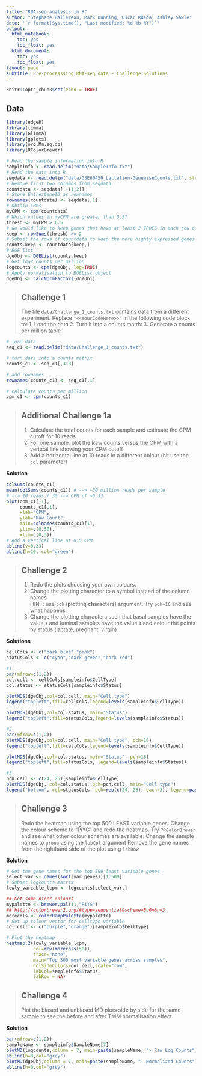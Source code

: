 ```yaml
---
title: "RNA-seq analysis in R"
author: "Stephane Ballereau, Mark Dunning, Oscar Rueda, Ashley Sawle"
date: '`r format(Sys.time(), "Last modified: %d %b %Y")`'
output:
  html_notebook:
    toc: yes
    toc_float: yes
  html_document:
    toc: yes
    toc_float: yes
layout: page
subtitle: Pre-processsing RNA-seq data - Challenge Solutions
---
```


```r
knitr::opts_chunk$set(echo = TRUE)
```

## Data 

```r
library(edgeR)
library(limma)
library(Glimma)
library(gplots)
library(org.Mm.eg.db)
library(RColorBrewer)
```

```r
# Read the sample information into R
sampleinfo <- read.delim("data/SampleInfo.txt")
# Read the data into R
seqdata <- read.delim("data/GSE60450_Lactation-GenewiseCounts.txt", stringsAsFactors = FALSE)
# Remove first two columns from seqdata
countdata <- seqdata[,-(1:2)]
# Store EntrezGeneID as rownames
rownames(countdata) <- seqdata[,1]
# Obtain CPMs
myCPM <- cpm(countdata)
# Which values in myCPM are greater than 0.5?
thresh <- myCPM > 0.5
# we would like to keep genes that have at least 2 TRUES in each row of thresh
keep <- rowSums(thresh) >= 2
# Subset the rows of countdata to keep the more highly expressed genes
counts.keep <- countdata[keep,]
# DGE list
dgeObj <- DGEList(counts.keep)
# Get log2 counts per million
logcounts <- cpm(dgeObj, log=TRUE)
# Apply normalisation to DGEList object
dgeObj <- calcNormFactors(dgeObj)

```

> ## Challenge 1 {.challenge}
> The file `data/Challenge_1_counts.txt` contains data from a different experiment.
> Replace `"<<YourCodeHere>>"` in the following code block to:
> 1. Load the data
> 2. Turn it into a counts matrix
> 3. Generate a counts per million table

```r
# load data
seq_c1 <- read.delim("data/Challenge_1_counts.txt")

# turn data into a counts matrix
counts_c1 <- seq_c1[,3:8]

# add rownames
rownames(counts_c1) <- seq_c1[,1]

# calculate counts per million
cpm_c1 <- cpm(counts_c1)

```

> ## Additional Challenge 1a {.challenge}
> 1. Calculate the total counts for each sample and estimate the CPM cutoff for 10 reads
> 1. For one sample, plot the Raw counts versus the CPM with a veritcal line showing
> your CPM cutoff
> 1. Add a horizontal line at 10 reads in a different colour (hit use the `col` parameter)

**Solution**
```r
colSums(counts_c1)
mean(colSums(counts_c1)) # --> ~30 million reads per sample
# --> 10 reads / 30 --> CPM of ~0.33
plot(cpm_c1[,1],
     counts_c1[,1], 
     xlab="CPM", 
     ylab="Raw Count", 
     main=colnames(counts_c1)[1], 
     ylim=c(0,50), 
     xlim=c(0,3))
# Add a vertical line at 0.5 CPM
abline(v=0.33)
abline(h=10, col="green")
```

> ## Challenge 2 {.challenge}
>
> 1. Redo the plots choosing your own colours.
> 2. Change the plotting character to a symbol instead of the column names  
> HINT: use `pch` (**p**lotting **ch**aracters) argument. Try `pch=16` and see what happens.
> 3. Change the plotting characters such that basal samples have the value `1` and luminal samples have the value `4` and colour the points by status (lactate, pregnant, virgin)
>

**Solutions**
```r

cellCols <- c("dark blue","pink")
statusCols <- c("cyan","dark green","dark red")

#1
par(mfrow=c(1,2))
col.cell <- cellCols[sampleinfo$CellType]
col.status <- statusCols[sampleinfo$Status]

plotMDS(dgeObj,col=col.cell, main="Cell type")
legend("topleft",fill=cellCols,legend=levels(sampleinfo$CellType))

plotMDS(dgeObj,col=col.status, main="Status")
legend("topleft",fill=statusCols,legend=levels(sampleinfo$Status))

#2 
par(mfrow=c(1,2))
plotMDS(dgeObj,col=col.cell, main="Cell type", pch=16)
legend("topleft",fill=cellCols,legend=levels(sampleinfo$CellType))

plotMDS(dgeObj,col=col.status, main="Status", pch=16)
legend("topleft",fill=statusCols, legend=levels(sampleinfo$Status))

#3
pch.cell <- c(24, 25)[sampleinfo$CellType]
plotMDS(dgeObj, col=col.status, pch=pch.cell, main="Cell type")
legend("bottom", col=statusCols, pch=rep(c(24, 25), each=3), legend=paste(rep(levels(sampleinfo$Status), 2), rep(levels(sampleinfo$CellType), each=3)))
```

> ## Challenge 3 {.challenge}
>
> Redo the heatmap using the top 500 LEAST variable genes.
> Change the colour scheme to "PiYG" and redo the heatmap. Try `?RColorBrewer` and see what other colour schemes are available.
> Change the sample names to `group` using the `labCol` argument
> Remove the gene names from the righthand side of the plot using `labRow`

**Solution**
```r

# Get the gene names for the top 500 least variable genes
select_var <- names(sort(var_genes))[1:500]
# Subset logcounts matrix
lowly_variable_lcpm <- logcounts[select_var,]

## Get some nicer colours
mypalette <- brewer.pal(11,"PiYG")
## http://colorbrewer2.org/#type=sequential&scheme=BuGn&n=3
morecols <- colorRampPalette(mypalette)
# Set up colour vector for celltype variable
col.cell <- c("purple","orange")[sampleinfo$CellType]

# Plot the heatmap
heatmap.2(lowly_variable_lcpm, 
          col=rev(morecols(50)),
          trace="none", 
          main="Top 500 most variable genes across samples",
          ColSideColors=col.cell,scale="row",
          labCol=sampleinfo$Status, 
          labRow = NA)

```

> ## Challenge 4 {.challenge}
>
> Plot the biased and unbiased MD plots side by side for the same sample to see the before and after TMM normalisation effect.
>

**Solution**
```r
par(mfrow=c(1,2))
sampleName <- sampleinfo$SampleName[7]
plotMD(logcounts,column = 7, main=paste(sampleName, "- Raw Log Counts"))
abline(h=0,col="grey")
plotMD(dgeObj,column = 7, main=paste(sampleName, "- Normalized Counts"))
abline(h=0,col="grey")
```
